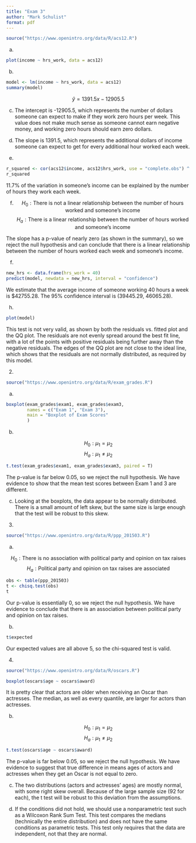 ```yaml
---
title: "Exam 3"
author: "Mark Schulist"
format: pdf
---
```



```r
source("https://www.openintro.org/data/R/acs12.R")
```

a. 
```r
plot(income ~ hrs_work, data = acs12)
```

b. 
```r
model <- lm(income ~ hrs_work, data = acs12)
summary(model)
```


$$
\hat{y} = 1391.5 x - 12905.5
$$

c. The intercept is -12905.5, which represents the number of dollars someone can expect to make if they work zero hours per week. This value does not make much sense as someone cannot earn negative money, and working zero hours should earn zero dollars. 

d. The slope is 1391.5, which represents the additional dollars of income someone can expect to get for every additional hour worked each week. 

e. 

```r
r_squared <- cor(acs12$income, acs12$hrs_work, use = "complete.obs") ^ 2
r_squared
```

11.7\% of the variation in someone's income can be explained by the number of hours they work each week. 

f. 
$$
H_0: \text{There is not a linear relationship between the number of hours worked and someone's income}
$$
$$
H_a: \text{There is a linear relationship between the number of hours worked and someone's income}
$$

The slope has a p-value of nearly zero (as shown in the summary), so we reject the null hypothesis and can conclude that there is a linear relationship between the number of hours worked each week and someone's income. 

f. 

```r
new_hrs <- data.frame(hrs_work = 40)
predict(model, newdata = new_hrs, interval = "confidence")
```

We estimate that the average income of someone working 40 hours a week is \$42755.28. The 95\% confidence interval is (39445.29, 46065.28).

h. 

```r
plot(model)
```

This test is not very valid, as shown by both the residuals vs. fitted plot and the QQ plot. The residuals are not evenly spread around the best fit line, with a lot of the points with positive residuals being further away than the negative residuals. The edges of the QQ plot are not close to the ideal line, which shows that the residuals are not normally distributed, as required by this model. 

2. 

```r
source("https://www.openintro.org/data/R/exam_grades.R")
```

a. 

```r
boxplot(exam_grades$exam1, exam_grades$exam3, 
        names = c("Exam 1", "Exam 3"), 
        main = "Boxplot of Exam Scores"
        )
```

b. 

$$
H_0: \mu_1 = \mu_2
$$
$$
H_a: \mu_1 \neq \mu_2
$$


```r
t.test(exam_grades$exam1, exam_grades$exam3, paired = T)
```

The p-value is far below 0.05, so we reject the null hypothesis. We have evidence to show that the mean test scores between Exam 1 and 3 are different. 

c. Looking at the boxplots, the data appear to be normally distributed. There is a small amount of left skew, but the same size is large enough that the test will be robust to this skew. 

3. 

```r
source("https://www.openintro.org/data/R/ppp_201503.R")
```

a. 

$$
H_0: \text{There is no association with political party and opinion on tax raises}
$$
$$
H_a: \text{Political party and opinion on tax raises are associated}
$$

```r
obs <- table(ppp_201503)
t <- chisq.test(obs)
t
```

Our p-value is essentially 0, so we reject the null hypothesis. We have evidence to conclude that there is an association between political party and opinion on tax raises. 

b.

```r
t$expected
```

Our expected values are all above 5, so the chi-squared test is valid. 

4. 

```r
source("https://www.openintro.org/data/R/oscars.R")
```

```r
boxplot(oscars$age ~ oscars$award)
```

It is pretty clear that actors are older when receiving an Oscar than actresses. The median, as well as every quantile, are larger for actors than actresses. 

b. 

$$
H_0: \mu_1 = \mu_2
$$
$$
H_a: \mu_1 \neq \mu_2
$$

```r
t.test(oscars$age ~ oscars$award)
```

The p-value is far below 0.05, so we reject the null hypothesis. We have evidence to suggest that true difference in means ages of actors and actresses when they get an Oscar is not equal to zero. 

c. The two distributions (actors and actresses' ages) are mostly normal, with some right skew overall. Because of the large sample size (92 for each), the t test will be robust to this deviation from the assumptions. 

d. If the conditions did not hold, we should use a nonparametric test such as a Wilcoxon Rank Sum Test. This test compares the medians (technically the entire distribution) and does not have the same conditions as parametric tests. This test only requires that the data are independent, not that they are normal. 


